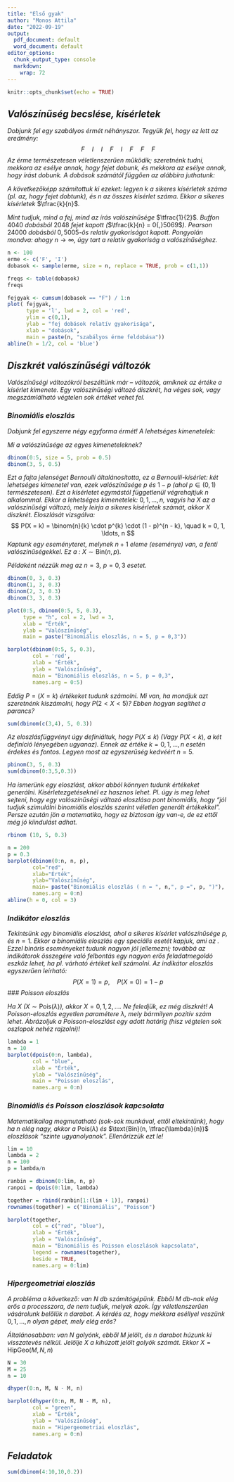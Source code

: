 ```yaml
---
title: "Első gyak"
author: "Monos Attila"
date: "2022-09-19"
output:
  pdf_document: default
  word_document: default
editor_options: 
  chunk_output_type: console
  markdown: 
    wrap: 72
---
```


```r
knitr::opts_chunk$set(echo = TRUE)
```

## *Valószínűség becslése, kísérletek*

*Dobjunk fel egy szabályos érmét néhányszor. Tegyük fel, hogy ez lett az
eredmény:* $$
  F\quad I\quad I\quad F\quad I\quad F\quad F\quad F
$$ *Az érme természetesen véletlenszerűen működik; szeretnénk tudni,
mekkora az esélye annak, hogy fejet dobunk, és mekkora az esélye annak,
hogy írást dobunk. A dobások számától függően az alábbira juthatunk:*

```{=latex}
\begin{center}
  \begin{tabular}{|c|c|c|c|c|c|c|c|c|}
    \hline
    Dobások száma & $1$ & $2$ & $3$ & $4$ & $5$ & $6$ & $7$ & $8$
    \\[4pt] \hline\hline
    Fej valószínűsége & $1$ & $\tfrac{1}{2}$ & $\tfrac{1}{3}$ & $\tfrac{1}{2}$ & $\tfrac{2}{5}$ & $\tfrac{1}{2}$ & $\tfrac{4}{7}$ & $\tfrac{5}{8}$
    \\[4pt] \hline
    Írás valószínűsége & $1$ & $\tfrac{1}{2}$ & $\tfrac{2}{3}$ & $\tfrac{1}{2}$ & $\tfrac{3}{5}$ & $\tfrac{1}{2}$ & $\tfrac{3}{7}$ & $\tfrac{3}{8}$
    \\ \hline
  \end{tabular}
\end{center}
```
*A következőképp számítottuk ki ezeket: legyen* $k$ *a sikeres
kísérletek száma (pl. az, hogy fejet dobtunk), és* $n$ *az összes
kísérlet száma. Ekkor a sikeres kísérletek*
\textit{relatív gyakorisága}$\tfrac{k}{n}$*.*

*Mint tudjuk, mind a fej, mind az írás valószínűsége* $\tfrac{1}{2}$*.
Buffon* $4040$ *dobásból* $2048$ *fejet kapott
(*$\tfrac{k}{n} = 0{,}5069$*). Pearson* $24000$ *dobásból*
$0{,}5005$*-ös relatív gyakoriságot kapott. Pongyolán mondva: ahogy*
$n \rightarrow \infty$*, úgy tart a relatív gyakoriság a
valószínűséghez.*

```r
n <- 100
erme <- c('F', 'I')
dobasok <- sample(erme, size = n, replace = TRUE, prob = c(1,1))

freqs <- table(dobasok)
freqs
```

```r
fejgyak <- cumsum(dobasok == "F") / 1:n
plot( fejgyak,
      type = 'l', lwd = 2, col = 'red',
      ylim = c(0,1),
      ylab = "fej dobások relatív gyakorisága",
      xlab = "dobások",
      main = paste(n, "szabályos érme feldobása"))
abline(h = 1/2, col = 'blue')
```

## *Diszkrét valószínűségi változók*

*Valószínűségi változókról beszéltünk már -- változók, amiknek az értéke
a kísérlet kimenete. Egy valószínűségi változó diszkrét, ha véges sok,
vagy megszámlálható végtelen sok értéket vehet fel.*

### *Binomiális eloszlás*

*Dobjunk fel egyszerre négy egyforma érmét! A lehetséges kimenetelek:*

```{=tex}
\begin{center}
  \begin{tabular}{ccccccccc}
    $4$ fej && $3$ fej && $2$ fej && $1$ fej && $0$ fej
    \\
    $0$ írás && $1$ írás && $2$ írás && $3$ írás && $4$ írás
  \end{tabular}
\end{center}
```
\textbf{Feladat:} *Mi a valószínűsége az egyes kimeneteleknek?*

```r
dbinom(0:5, size = 5, prob = 0.5)
dbinom(3, 5, 0.5)
```

*Ezt a fajta jelenséget Bernoulli általánosította, ez a
Bernoulli-kísérlet: két lehetséges kimenetel van, ezek valószínűsége*
$p$ *és* $1 - p$ *(ahol* $p \in (0,1)$ *természetesen). Ezt a kísérletet
egymástól függetlenül végrehajtjuk* $n$ *alkalommal. Ekkor a lehetséges
kimenetelek:* $0, 1, \ldots, n$*, vagyis ha* $X$ *az a valószínűségi
változó, mely leírja a sikeres kísérletek számát, akkor* $X$ *diszkrét.
Eloszlását vizsgálva:* $$
  P(X = k) = \binom{n}{k} \cdot p^{k} \cdot (1 - p)^{n - k}, \quad k = 0, 1, \ldots, n
$$ *Kaptunk egy eseményteret, melynek* $n + 1$ *eleme (eseménye) van, a
fenti valószínűségekkel. Ez a* \textit{binomiális eloszlás}*:*
$X \sim \text{Bin}(n,p)$*.*

*Példaként nézzük meg az* $n = 3$*,* $p = 0{,}3$ *esetet.*

```r
dbinom(0, 3, 0.3)
dbinom(1, 3, 0.3)
dbinom(2, 3, 0.3)
dbinom(3, 3, 0.3)

```

```r
plot(0:5, dbinom(0:5, 5, 0.3),
     type = "h", col = 2, lwd = 3,
     xlab = "Érték",
     ylab = "Valószínűség",
     main = paste("Binomiális eloszlás, n = 5, p = 0,3"))
```

```r
barplot(dbinom(0:5, 5, 0.3),
        col = 'red',
        xlab = "Érték",
        ylab = "Valószínűség",
        main = "Binomiális eloszlás, n = 5, p = 0,3",
        names.arg = 0:5)
```

*Eddig* $P = (X = k)$ *értékeket tudunk számolni. Mi van, ha mondjuk azt
szeretnénk kiszámolni, hogy* $P(2 < X < 5)$*? Ebben hogyan segíthet a*
\texttt{dbinom} *parancs?*

```r
sum(dbinom(c(3,4), 5, 0.3))
```

*Az eloszlásfüggvényt úgy definiáltuk, hogy* $P(X \leq k)$ *(Vagy*
$P(X < k)$*, a két definíció lényegében ugyanaz). Ennek az értéke*
$k = 0, 1, \ldots, n$ *esetén érdekes és fontos. Legyen most az
egyszerűség kedvéért* $n = 5$*.*

```r
pbinom(3, 5, 0.3)
sum(dbinom(0:3,5,0.3))
```

*Ha ismerünk egy eloszlást, akkor abból könnyen tudunk értékeket
generálni. Kísérletezgetéseknél ez hasznos lehet. Pl. úgy is meg lehet
sejteni, hogy egy valószínűségi változó eloszlása pont binomiális, hogy
"jól tudjuk szimulálni binomiális eloszlás szerint véletlen generált
értékekkel". Persze ezután jön a matematika, hogy ez biztosan így van-e,
de ez ettől még jó kiindulást adhat.*

```r
rbinom (10, 5, 0.3)
```

```r
n = 200
p = 0.3
barplot(dbinom(0:n, n, p), 
        col="red",
        xlab="Érték",
        ylab="Valószínűség",
        main= paste("Binomiális eloszlás ( n = ", n,", p =", p, ")"),
        names.arg = 0:n)
abline(h = 0, col = 3)
```

### *Indikátor eloszlás*

*Tekintsünk egy binomiális eloszlást, ahol a sikeres kísérlet
valószínűsége* $p$*, és* $n = 1$*. Ekkor a binomiális eloszlás egy
speciális esetét kapjuk, ami az* \textit{indikátor eloszlás}*. Ezzel
bináris eseményeket tudunk nagyon jól jellemezni; továbbá az indikátorok
összegére való felbontás egy nagyon erős feladatmegoldó eszköz lehet, ha
pl. várható értéket kell számolni. Az indikátor eloszlás egyszerűen
leírható:* $$
  P(X = 1) = p, \quad P(X = 0) = 1 - p
$$ *\### Poisson eloszlás*

*Ha* $X$\textit{Poisson-eloszlású} *(*$X \sim \text{Pois}(\lambda)$*),
akkor* $X = 0, 1, 2, \ldots$*. Ne feledjük, ez még diszkrét! A
Poisson-eloszlás egyetlen paramétere* $\lambda$*, mely bármilyen pozitív
szám lehet. Ábrázoljuk a Poisson-eloszlást egy adott határig (hisz
végtelen sok oszlopok nehéz rajzolni)!*

```r
lambda = 1
n = 10
barplot(dpois(0:n, lambda),
        col = "blue",
        xlab = "Érték",
        ylab = "Valószínűség",
        main = "Poisson eloszlás",
        names.arg = 0:n)
```

### *Binomiális és Poisson eloszlások kapcsolata*

*Matematikailag megmutatható (sok-sok munkával, ettől eltekintünk), hogy
ha* $n$ *elég nagy, akkor a* $\text{Pois}(\lambda)$ *és*
$\text{Bin}(n, \tfrac{\lambda}{n})$ *eloszlások "szinte ugyanolyanok".
Ellenőrizzük ezt le!*

```r
lim = 10
lambda = 2
n = 100
p = lambda/n

ranbin = dbinom(0:lim, n, p)
ranpoi = dpois(0:lim, lambda)

together = rbind(ranbin[1:(lim + 1)], ranpoi)
rownames(together) = c("Binomiális", "Poisson")

barplot(together,
        col = c("red", "blue"),
        xlab = "Érték",
        ylab = "Valószínűség",
        main = "Binomiális és Poisson eloszlások kapcsolata",
        legend = rownames(together),
        beside = TRUE,
        names.arg = 0:lim)
```

### *Hipergeometriai eloszlás*

*A probléma a következő: van* $N$ *db számítógépünk. Ebből* $M$ *db-nak
elég erős a processzora, de nem tudjuk, melyek azok. Így véletlenszerűen
vásárolunk belőlük* $n$ *darabot. A kérdés az, hogy mekkora eséllyel
veszünk* $0, 1, \ldots, n$ *olyan gépet, mely elég erős?*

*Általánosabban: van* $N$ *golyónk, ebből* $M$ *jelölt, és* $n$ *darabot
húzunk ki visszatevés nélkül. Jelölje* $X$ *a kihúzott jelölt golyók
számát. Ekkor* $X = \text{HipGeo}(M, N, n)$

```r
N = 30
M = 25
n = 10

dhyper(0:n, M, N - M, n)

barplot(dhyper(0:n, M, N - M, n),
        col = "green",
        xlab = "Érték",
        ylab = "Valószínűség",
        main = "Hipergeometriai eloszlás",
        names.arg = 0:n)
```

## *Feladatok*

```{=tex}
\begin{enumerate}
  \item
    Tegyük fel, hogy az új internet-előfizetők véletelenszerűen válaszott $20\%$-a speciális kedvezményt kap. Mi a valószínűsége, hogy a $10$ ismerősünk közül, akik most fizettek elő, legalább négyen részesülnek a kedvezményben?
```
```r
sum(dbinom(4:10,10,0.2))
```
